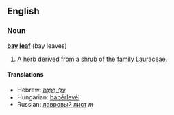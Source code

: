 ==English==
===Noun===
'''[[bay]] [[leaf]]''' (bay leaves)

# A [[herb]] derived from a shrub of the family [[Lauraceae]].

====Translations====
*Hebrew: [[עלי רפנה|עֲלֵי רַפְנָה]]
*Hungarian: [[babérlevél]]
*Russian: [[лавровый лист]] ''m''